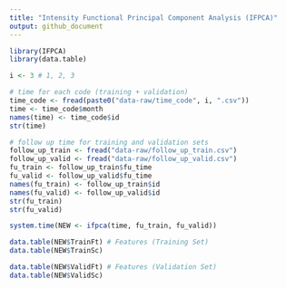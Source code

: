 ```yaml
---
title: "Intensity Functional Principal Component Analysis (IFPCA)"
output: github_document
---
```


```r
library(IFPCA)
library(data.table)
```

```r
i <- 3 # 1, 2, 3 
```

```r
# time for each code (training + validation)
time_code <- fread(paste0("data-raw/time_code", i, ".csv"))
time <- time_code$month
names(time) <- time_code$id
str(time)
```

```r
# follow up time for training and validation sets
follow_up_train <- fread("data-raw/follow_up_train.csv")
follow_up_valid <- fread("data-raw/follow_up_valid.csv")
fu_train <- follow_up_train$fu_time
fu_valid <- follow_up_valid$fu_time
names(fu_train) <- follow_up_train$id
names(fu_valid) <- follow_up_valid$id
str(fu_train)
str(fu_valid)
```

```r
system.time(NEW <- ifpca(time, fu_train, fu_valid))
```

```r
data.table(NEW$TrainFt) # Features (Training Set)
data.table(NEW$TrainSc)
```

```r
data.table(NEW$ValidFt) # Features (Validation Set)
data.table(NEW$ValidSc)
```

